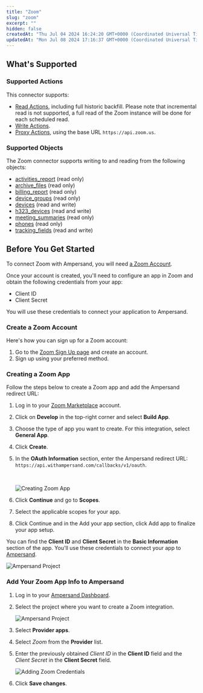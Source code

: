 ```yaml
---
title: "Zoom"
slug: "zoom"
excerpt: ""
hidden: false
createdAt: "Thu Jul 04 2024 16:24:20 GMT+0000 (Coordinated Universal Time)"
updatedAt: "Mon Jul 08 2024 17:16:37 GMT+0000 (Coordinated Universal Time)"
---
```

## What's Supported

### Supported Actions

This connector supports:
- [Read Actions](/define-integrations/read-actions), including full historic backfill. Please note that incremental read is not supported, a full read of the Zoom instance will be done for each scheduled read.
- [Write Actions](/define-integrations/write-actions).
- [Proxy Actions](/define-integrations/proxy-actions), using the base URL `https://api.zoom.us`.

### Supported Objects

The Zoom connector supports writing to and reading from the following objects:
- [activities_report](https://developers.zoom.us/docs/api/meetings/#tag/reports/GET/report/activities) (read only)
- [archive_files](https://developers.zoom.us/docs/api/meetings/#tag/archiving/GET/archive_files) (read only)
- [billing_report](https://developers.zoom.us/docs/api/meetings/#tag/reports/GET/report/billing) (read only)
- [device_groups](https://developers.zoom.us/docs/api/meetings/#tag/devices/GET/devices/groups) (read only)
- [devices](https://developers.zoom.us/docs/api/meetings/#tag/devices/GET/devices) (read and write)
- [h323_devices](https://developers.zoom.us/docs/api/meetings/#tag/h323-devices/POST/h323/devices) (read and write)
- [meeting_summaries](https://developers.zoom.us/docs/api/meetings/#tag/meetings/GET/meetings/meeting_summaries) (read only)
- [phones](https://developers.zoom.us/docs/api/meetings/#tag/sip-phone/GET/sip_phones/phones) (read only)
- [tracking_fields](https://developers.zoom.us/docs/api/meetings/#tag/tracking-field) (read and write)


## Before You Get Started

To connect Zoom with Ampersand, you will need [a Zoom Account](#create-a-zoom-account).

Once your account is created, you'll need to configure an app in Zoom and obtain the following credentials from your app:

- Client ID
- Client Secret

You will use these credentials to connect your application to Ampersand.

### Create a Zoom Account

Here's how you can sign up for a Zoom account:

1. Go to the [Zoom Sign Up page](https://zoom.us/signup) and create an account.
2. Sign up using your preferred method.

### Creating a Zoom App

Follow the steps below to create a Zoom app and add the Ampersand redirect URL:

1. Log in to your [Zoom Marketplace](https://marketplace.zoom.us/) account.

2. Click on **Develop** in the top-right corner and select **Build App**.

3. Choose the type of app you want to create. For this integration, select **General App**.

4. Click **Create**.

5. In the **OAuth Information** section, enter the Ampersand redirect URL: `https://api.withampersand.com/callbacks/v1/oauth`.

   <br />

   ![Creating Zoom App](/images/provider-guides/5cad59a-zoom1.gif)

6. Click **Continue** and go to **Scopes**.

7. Select the applicable scopes for your app.

8. Click Continue and in the Add your app section, click Add app to finalize your app setup.

You can find the **Client ID** and **Client Secret** in the **Basic Information** section of the app. You'll use these credentials to connect your app to [Ampersand](#add-your-zoom-app-info-to-ampersand).

![Ampersand Project](/images/provider-guides/e6d1a69-zoom3.jpeg)

### Add Your Zoom App Info to Ampersand

1. Log in to your [Ampersand Dashboard](https://dashboard.withampersand.com).

2. Select the project where you want to create a Zoom integration.

   ![Ampersand Project](/images/provider-guides/dd47b7a-Ampersand.png)

3. Select **Provider apps**.

4. Select _Zoom_ from the **Provider** list.

5. Enter the previously obtained _Client ID_ in the **Client ID** field and the _Client Secret_ in the **Client Secret** field.

   ![Adding Zoom Credentials](/images/provider-guides/4669432-zoom2.gif)

6. Click **Save changes**.
